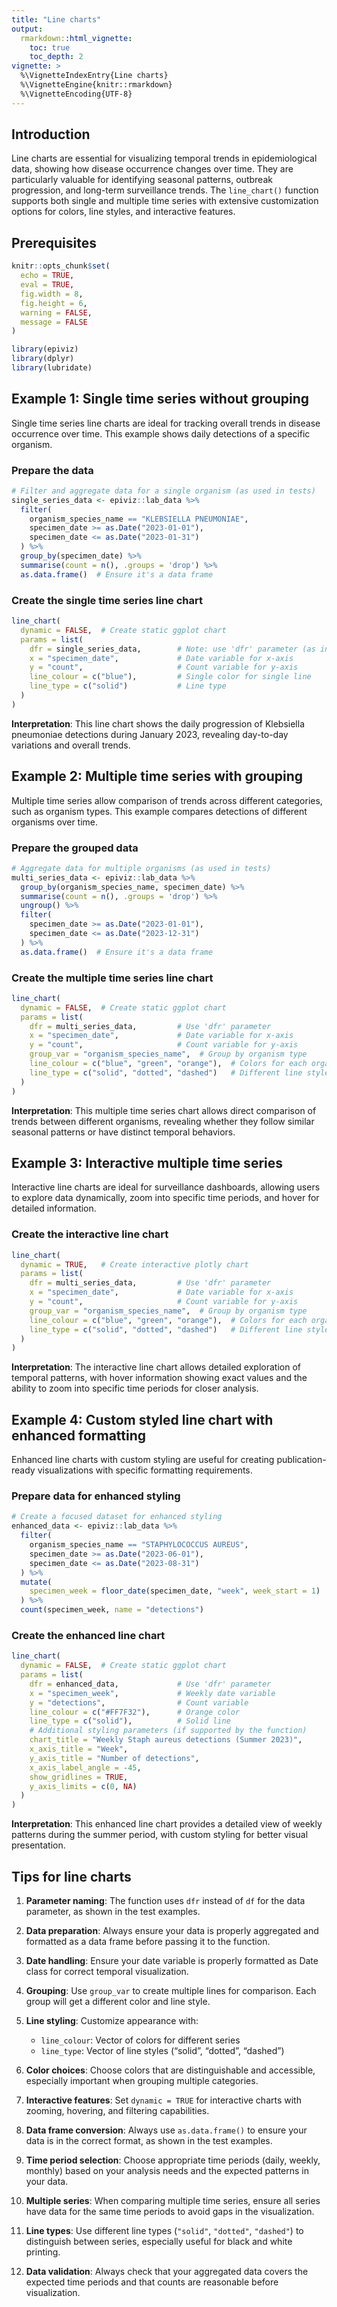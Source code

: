 ```yaml
---
title: "Line charts"
output:
  rmarkdown::html_vignette:
    toc: true
    toc_depth: 2
vignette: >
  %\VignetteIndexEntry{Line charts}
  %\VignetteEngine{knitr::rmarkdown}
  %\VignetteEncoding{UTF-8}
---
```


## Introduction

Line charts are essential for visualizing temporal trends in epidemiological data, showing how disease occurrence changes over time. They are particularly valuable for identifying seasonal patterns, outbreak progression, and long-term surveillance trends. The `line_chart()` function supports both single and multiple time series with extensive customization options for colors, line styles, and interactive features.

## Prerequisites

```r
knitr::opts_chunk$set(
  echo = TRUE,
  eval = TRUE,
  fig.width = 8,
  fig.height = 6,
  warning = FALSE,
  message = FALSE
)
```

```r
library(epiviz)
library(dplyr)
library(lubridate)
```

## Example 1: Single time series without grouping

Single time series line charts are ideal for tracking overall trends in disease occurrence over time. This example shows daily detections of a specific organism.

### Prepare the data

```r
# Filter and aggregate data for a single organism (as used in tests)
single_series_data <- epiviz::lab_data %>%
  filter(
    organism_species_name == "KLEBSIELLA PNEUMONIAE",
    specimen_date >= as.Date("2023-01-01"),
    specimen_date <= as.Date("2023-01-31")
  ) %>%
  group_by(specimen_date) %>%
  summarise(count = n(), .groups = 'drop') %>%
  as.data.frame()  # Ensure it's a data frame
```

### Create the single time series line chart

```r
line_chart(
  dynamic = FALSE,  # Create static ggplot chart
  params = list(
    dfr = single_series_data,        # Note: use 'dfr' parameter (as in tests)
    x = "specimen_date",             # Date variable for x-axis
    y = "count",                     # Count variable for y-axis
    line_colour = c("blue"),         # Single color for single line
    line_type = c("solid")           # Line type
  )
)
```

**Interpretation**: This line chart shows the daily progression of Klebsiella pneumoniae detections during January 2023, revealing day-to-day variations and overall trends.

## Example 2: Multiple time series with grouping

Multiple time series allow comparison of trends across different categories, such as organism types. This example compares detections of different organisms over time.

### Prepare the grouped data

```r
# Aggregate data for multiple organisms (as used in tests)
multi_series_data <- epiviz::lab_data %>%
  group_by(organism_species_name, specimen_date) %>%
  summarise(count = n(), .groups = 'drop') %>%
  ungroup() %>%
  filter(
    specimen_date >= as.Date("2023-01-01"),
    specimen_date <= as.Date("2023-12-31")
  ) %>%
  as.data.frame()  # Ensure it's a data frame
```

### Create the multiple time series line chart

```r
line_chart(
  dynamic = FALSE,  # Create static ggplot chart
  params = list(
    dfr = multi_series_data,         # Use 'dfr' parameter
    x = "specimen_date",             # Date variable for x-axis
    y = "count",                     # Count variable for y-axis
    group_var = "organism_species_name",  # Group by organism type
    line_colour = c("blue", "green", "orange"),  # Colors for each organism
    line_type = c("solid", "dotted", "dashed")   # Different line styles
  )
)
```

**Interpretation**: This multiple time series chart allows direct comparison of trends between different organisms, revealing whether they follow similar seasonal patterns or have distinct temporal behaviors.

## Example 3: Interactive multiple time series

Interactive line charts are ideal for surveillance dashboards, allowing users to explore data dynamically, zoom into specific time periods, and hover for detailed information.

### Create the interactive line chart

```r
line_chart(
  dynamic = TRUE,   # Create interactive plotly chart
  params = list(
    dfr = multi_series_data,         # Use 'dfr' parameter
    x = "specimen_date",             # Date variable for x-axis
    y = "count",                     # Count variable for y-axis
    group_var = "organism_species_name",  # Group by organism type
    line_colour = c("blue", "green", "orange"),  # Colors for each organism
    line_type = c("solid", "dotted", "dashed")   # Different line styles
  )
)
```

**Interpretation**: The interactive line chart allows detailed exploration of temporal patterns, with hover information showing exact values and the ability to zoom into specific time periods for closer analysis.

## Example 4: Custom styled line chart with enhanced formatting

Enhanced line charts with custom styling are useful for creating publication-ready visualizations with specific formatting requirements.

### Prepare data for enhanced styling

```r
# Create a focused dataset for enhanced styling
enhanced_data <- epiviz::lab_data %>%
  filter(
    organism_species_name == "STAPHYLOCOCCUS AUREUS",
    specimen_date >= as.Date("2023-06-01"),
    specimen_date <= as.Date("2023-08-31")
  ) %>%
  mutate(
    specimen_week = floor_date(specimen_date, "week", week_start = 1)  # Monday start
  ) %>%
  count(specimen_week, name = "detections")
```

### Create the enhanced line chart

```r
line_chart(
  dynamic = FALSE,  # Create static ggplot chart
  params = list(
    dfr = enhanced_data,             # Use 'dfr' parameter
    x = "specimen_week",             # Weekly date variable
    y = "detections",                # Count variable
    line_colour = c("#FF7F32"),      # Orange color
    line_type = c("solid"),          # Solid line
    # Additional styling parameters (if supported by the function)
    chart_title = "Weekly Staph aureus detections (Summer 2023)",
    x_axis_title = "Week",
    y_axis_title = "Number of detections",
    x_axis_label_angle = -45,
    show_gridlines = TRUE,
    y_axis_limits = c(0, NA)
  )
)
```

**Interpretation**: This enhanced line chart provides a detailed view of weekly patterns during the summer period, with custom styling for better visual presentation.

## Tips for line charts

1. **Parameter naming**: The function uses `dfr` instead of `df` for the data parameter, as shown in the test examples.

2. **Data preparation**: Always ensure your data is properly aggregated and formatted as a data frame before passing it to the function.

3. **Date handling**: Ensure your date variable is properly formatted as Date class for correct temporal visualization.

4. **Grouping**: Use `group_var` to create multiple lines for comparison. Each group will get a different color and line style.

5. **Line styling**: Customize appearance with:
   - `line_colour`: Vector of colors for different series
   - `line_type`: Vector of line styles ("solid", "dotted", "dashed")

6. **Color choices**: Choose colors that are distinguishable and accessible, especially important when grouping multiple categories.

7. **Interactive features**: Set `dynamic = TRUE` for interactive charts with zooming, hovering, and filtering capabilities.

8. **Data frame conversion**: Always use `as.data.frame()` to ensure your data is in the correct format, as shown in the test examples.

9. **Time period selection**: Choose appropriate time periods (daily, weekly, monthly) based on your analysis needs and the expected patterns in your data.

10. **Multiple series**: When comparing multiple time series, ensure all series have data for the same time periods to avoid gaps in the visualization.

11. **Line types**: Use different line types (`"solid"`, `"dotted"`, `"dashed"`) to distinguish between series, especially useful for black and white printing.

12. **Data validation**: Always check that your aggregated data covers the expected time periods and that counts are reasonable before visualization.
